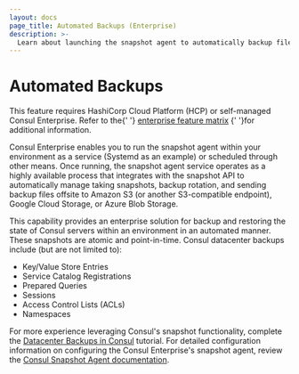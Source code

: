 ```yaml
---
layout: docs
page_title: Automated Backups (Enterprise)
description: >-
  Learn about launching the snapshot agent to automatically backup files to a cloud storage provider so that you can restore Consul servers. Supported providers include Amazon S3, Google Cloud Storage, and Azure Blob Storage. 
---
```


# Automated Backups

<EnterpriseAlert>
  This feature requires
  HashiCorp Cloud Platform (HCP) or self-managed Consul Enterprise.
  Refer to the{' '}
  <a href="/consul/docs/enterprise#consul-enterprise-feature-availability">enterprise feature matrix</a>
  {' '}for additional information.
</EnterpriseAlert>

Consul Enterprise enables you to run
the snapshot agent within your environment as a service (Systemd as an example)
or scheduled through other means. Once running, the snapshot agent service operates as a highly
available process that integrates with the snapshot API to automatically manage
taking snapshots, backup rotation, and sending backup files offsite to Amazon S3
(or another S3-compatible endpoint), Google Cloud Storage, or Azure Blob Storage.

This capability provides an enterprise solution for backup and restoring the state of Consul servers
within an environment in an automated manner. These snapshots are atomic and point-in-time. Consul
datacenter backups include (but are not limited to):

- Key/Value Store Entries
- Service Catalog Registrations
- Prepared Queries
- Sessions
- Access Control Lists (ACLs)
- Namespaces

For more experience leveraging Consul's snapshot functionality, complete the [Datacenter Backups in Consul](https://learn.hashicorp.com/tutorials/consul/backup-and-restore?utm_source=docs) tutorial.
For detailed configuration information on configuring the Consul Enterprise's snapshot agent, review the
[Consul Snapshot Agent documentation](/commands/snapshot/agent).
